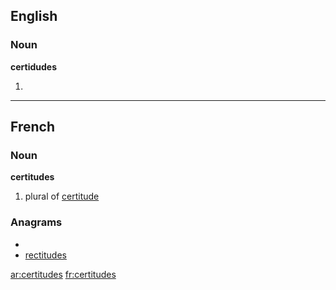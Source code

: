 ==English==

===Noun===
'''certidudes'''

# {{plural of|[[certitude]]}}

----

==French==

===Noun===
'''certitudes'''

# plural of [[certitude]]

===Anagrams===
* {{alphagram|cdeeirsttu}}
* [[rectitudes#French|rectitudes]]


[[ar:certitudes]]
[[fr:certitudes]]
